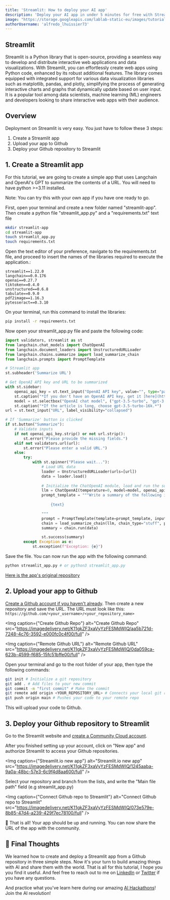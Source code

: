 ```yaml
---
title: 'Streamlit: How to deploy your AI app'
description: 'Deploy your AI app in under 5 minutes for free with Streamlit Community Cloud.'
image: "https://storage.googleapis.com/lablab-static-eu/images/tutorials/steamlitdeployment.png"
authorUsername: 'alfredo_lhuissier73'
---
```


## Streamlit 

Streamlit is a Python library that is open-source, providing a seamless way to develop and distribute interactive web applications and data visualizations. 
With Streamlit, you can effortlessly create web apps using Python code, enhanced by its robust additional features. The library comes equipped with integrated 
support for various data visualization libraries such as matplotlib, pandas, and plotly, simplifying the process of generating interactive charts and graphs 
that dynamically update based on user input. It is a popular tool among data scientists, machine learning (ML) engineers and developers looking to share 
interactive web apps with their audience.


## Overview

Deployment on Streamlit is very easy. You just have to follow these 3 steps:

1. Create a Streamlit app 
2. Upload your app to Github 
3. Deploy your Github repository to Streamlit


## 1. Create a Streamlit app

For this tutorial, we are going to create a simple app that uses Langchain and OpenAI's GPT to summarize the contents of a URL. You will need to have python >=3.11 installed.

Note: You can try this with your own app if you have one ready to go.

First, open your terminal and create a new folder named "streamlit-app". Then create a python file "streamlit_app.py" and a "requirements.txt" text file

```bash
mkdir streamlit-app
cd streamlit-app
touch streamlit_app.py
touch requirements.txt
```

Open the text editor of your preference, navigate to the requirements.txt file, and proceed to insert the names of the libraries required to execute the application.:

```
streamlit==1.22.0
langchain==0.0.176
openai==0.27.7
tiktoken==0.4.0
unstructured==0.6.8
tabulate==0.9.0
pdf2image==1.16.3
pytesseract==0.3.10
```

On your terminal, run this command to install the libraries:

```bash
pip install -r requirements.txt
```

Now open your streamlit_app.py file and paste the following code:

```python
import validators, streamlit as st
from langchain.chat_models import ChatOpenAI
from langchain.document_loaders import UnstructuredURLLoader
from langchain.chains.summarize import load_summarize_chain
from langchain.prompts import PromptTemplate

# Streamlit app
st.subheader('Summarize URL')

# Get OpenAI API key and URL to be summarized
with st.sidebar:
    openai_api_key = st.text_input("OpenAI API key", value="", type="password")
    st.caption("*If you don't have an OpenAI API key, get it [here](https://platform.openai.com/account/api-keys).*")
    model = st.selectbox("OpenAI chat model", ("gpt-3.5-turbo", "gpt-3.5-turbo-16k"))
    st.caption("*If the article is long, choose gpt-3.5-turbo-16k.*")
url = st.text_input("URL", label_visibility="collapsed")

# If 'Summarize' button is clicked
if st.button("Summarize"):
    # Validate inputs
    if not openai_api_key.strip() or not url.strip():
        st.error("Please provide the missing fields.")
    elif not validators.url(url):
        st.error("Please enter a valid URL.")
    else:
        try:
            with st.spinner("Please wait..."):
                # Load URL data
                loader = UnstructuredURLLoader(urls=[url])
                data = loader.load()
                
                # Initialize the ChatOpenAI module, load and run the summarize chain
                llm = ChatOpenAI(temperature=0, model=model, openai_api_key=openai_api_key)
                prompt_template = """Write a summary of the following in 250-300 words:
                    
                    {text}

                """
                prompt = PromptTemplate(template=prompt_template, input_variables=["text"])
                chain = load_summarize_chain(llm, chain_type="stuff", prompt=prompt)
                summary = chain.run(data)

                st.success(summary)
        except Exception as e:
            st.exception(f"Exception: {e}")
```

Save the file. You can now run the app with the following command:

```bash
python streamlit_app.py # or python3 streamlit_app.py
```

[Here is the app's original repository](https://github.com/alphasecio/langchain-examples/blob/main/url-summary)


## 2. Upload your app to Github

[Create a Github account if you haven't already](https://github.com). Then create a new repository and save the URL. The URL must look like this: `https://github.com/<your_username>/<your_repository_name>`

<Img caption={"Create Github Repo"} alt="Create Github Repo" src="https://imagedelivery.net/K11gkZF3xaVyYzFESMdWIQ/aa5b721d-7248-4c76-3592-e000fc0c4f00/full" />

<Img caption={"Remote Github URL"} alt="Remote Github URL" src="https://imagedelivery.net/K11gkZF3xaVyYzFESMdWIQ/0da059ca-623b-4599-f685-15fc51bffe00/full" />

Open your terminal and go to the root folder of your app, then type the following commands:

```bash
git init # Initialize a git repository
git add . # Add files to your new commit
git commit -m "first commit" # Make the commit
git remote add origin <YOUR_REPOSITORY_URL> # Connects your local git repository to your remote Github one
git push origin main # Pushes your code to your remote repo
```

This will upload your code to Github.


## 3. Deploy your Github repository to Streamlit

Go to the Streamlit website and [create a Community Cloud account](https://streamlit.io/cloud).

After you finished setting up your account, click on "New app" and authorize Streamlit to access your Github repositories.

<Img caption={"Streamlit.io new app"} alt="Streamlit.io new app" src="https://imagedelivery.net/K11gkZF3xaVyYzFESMdWIQ/1245aaba-9a0a-48bc-57e3-6c9f4d8aa600/full" />

Select your repository and branch from the lists, and write the "Main file path" field (e.g streamlit_app.py)

<Img caption={"Connect Github repo to Streamlit"} alt="Connect Github repo to Streamlit" src="https://imagedelivery.net/K11gkZF3xaVyYzFESMdWIQ/073e579e-8b85-47d4-a239-429f7ec78100/full" />

🎉 That is all! Your app should be up and running. You can now share the URL of the app with the community.


## 🤔 Final Thoughts

We learned how to create and deploy a Streamlit app from a Github repository in three simple steps. Now it's your turn 
to build amazing things with AI and share them with the world. That is all for this tutorial, I hope you you find it useful.
And feel free to reach out to me on [LinkedIn](https://www.linkedin.com/in/thedeval/) or 
[Twitter](https://twitter.com/thedevalweb) if you have any questions.

And practice what you've learn here during our amazing [AI Hackathons](https://lablab.ai/event)!
Join the AI revolution!
